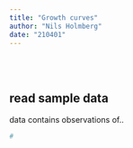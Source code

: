 ```yaml
---
title: "Growth curves"
author: "Nils Holmberg"
date: "210401"
---
```

<br/><br/>

## read sample data
data contains observations of..
```r
#
```
